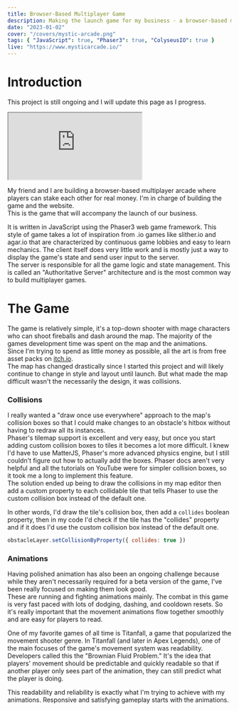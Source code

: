 ```yaml
---
title: Browser-Based Multiplayer Game
description: Making the launch game for my business - a browser-based multiplayer arcade where players can stake each other for real money.
date: "2023-01-02"
cover: "/covers/mystic-arcade.png"
tags: { "JavaScript": true, "Phaser3": true, "ColyseusIO": true }
live: "https://www.mysticarcade.io/"
---
```


# Introduction

This project is still ongoing and I will update this page as I progress.

<iframe
    src="https://www.youtube.com/embed/u1ylAn8dS_s"
    allow="accelerometer; autoplay; clipboard-write; encrypted-media; gyroscope; picture-in-picture"
    className="my-6 w-full h-[225px] md:w-[640px] md:h-[360px]"
></iframe>

My friend and I are building a browser-based multiplayer arcade where players can stake each other for real money. I'm in charge of building the game and the website.  
This is the game that will accompany the launch of our business.

It is written in JavaScript using the Phaser3 web game framework. This style of game takes a lot of inspiration from .io games like slither.io and agar.io that are characterized
by continuous game lobbies and easy to learn mechanics. The client itself does very little work and is mostly just a way to display the game's state and send user input to the server.  
The server is responsible for all the game logic and state management. This is called an "Authoritative Server" architecture and is the most common way to build multiplayer games.

# The Game

The game is relatively simple, it's a top-down shooter with mage characters who can shoot fireballs and dash around the map. The majority of the games development time was spent on the map and the animations.  
Since I'm trying to spend as little money as possible, all the art is from free asset packs on <a href="https://itch.io/game-assets/free" target="_blank">itch.io</a>.  
The map has changed drastically since I started this project and will likely continue to change in style and layout until launch. But what made the map difficult wasn't the necessarily the design, it was collisions.

### Collisions

I really wanted a "draw once use everywhere" approach to the map's collision boxes so that I could make changes to an obstacle's hitbox without having to redraw all its instances.  
Phaser's tilemap support is excellent and very easy, but once you start adding custom collision boxes to tiles it becomes a lot more difficult. I knew I'd have to use MatterJS, Phaser's more advanced physics engine,
but I still couldn't figure out how to actually add the boxes. Phaser docs aren't very helpful and all the tutorials on YouTube were for simpler collision boxes, so it took me a long to implement this feature.  
The solution ended up being to draw the collisions in my map editor then add a custom property to each collidable tile that tells Phaser to use the custom collision box instead of the default one.

In other words, I'd draw the tile's collision box, then add a `collides` boolean property, then in my code I'd check if the tile has the "collides" property and if it does I'd use the custom collision box instead of the default one.

```javascript
obstacleLayer.setCollisionByProperty({ collides: true })
```

### Animations

Having polished animation has also been an ongoing challenge because while they aren't necessarily required for a beta version of the game, I've been really focused on making them look good.  
These are running and fighting animations mainly. The combat in this game is very fast paced with lots of dodging, dashing, and cooldown resets. So it's really important that the movement
animations flow together smoothly and are easy for players to read.

One of my favorite games of all time is Titanfall, a game that popularized the movement shooter genre. In Titanfall (and later in Apex Legends), one of the main focuses of the game's
movement system was readability. Developers called this the "Brownian Fluid Problem." It's the idea that players' movement should be predictable and quickly readable so that if another player only sees part of
the animation, they can still predict what the player is doing.

This readability and reliability is exactly what I'm trying to achieve with my animations. Responsive and satisfying gameplay starts with the animations.
